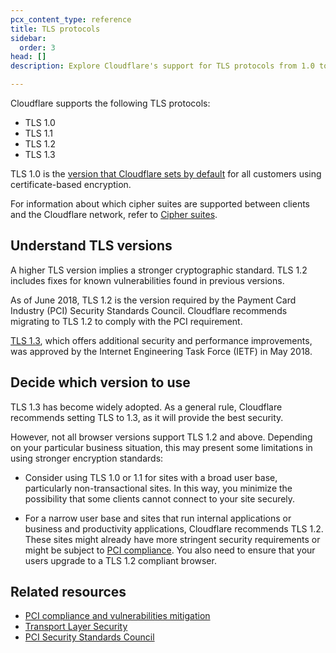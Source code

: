 ```yaml
---
pcx_content_type: reference
title: TLS protocols
sidebar:
  order: 3
head: []
description: Explore Cloudflare's support for TLS protocols from 1.0 to 1.3. Learn about differences, security standards, and recommendations on what version to use.

---
```


Cloudflare supports the following TLS protocols:

* TLS 1.0
* TLS 1.1
* TLS 1.2
* TLS 1.3

TLS 1.0 is the [version that Cloudflare sets by default](/ssl/edge-certificates/additional-options/minimum-tls/) for all customers using certificate-based encryption.

For information about which cipher suites are supported between clients and the Cloudflare network, refer to [Cipher suites](/ssl/edge-certificates/additional-options/cipher-suites/).
## Understand TLS versions

A higher TLS version implies a stronger cryptographic standard. TLS 1.2 includes fixes for known vulnerabilities found in previous versions.

As of June 2018, TLS 1.2 is the version required by the Payment Card Industry (PCI) Security Standards Council. Cloudflare recommends migrating to TLS 1.2 to comply with the PCI requirement.

[TLS 1.3](/ssl/edge-certificates/additional-options/tls-13/), which offers additional security and performance improvements, was approved by the Internet Engineering Task Force (IETF) in May 2018.

## Decide which version to use

TLS 1.3 has become widely adopted. As a general rule, Cloudflare recommends setting TLS to 1.3, as it will provide the best security.

However, not all browser versions support TLS 1.2 and above. Depending on your particular business situation, this may present some limitations in using stronger encryption standards:

* Consider using TLS 1.0 or 1.1 for sites with a broad user base, particularly non-transactional sites. In this way, you minimize the possibility that some clients cannot connect to your site securely.

* For a narrow user base and sites that run internal applications or business and productivity applications, Cloudflare recommends TLS 1.2. These sites might already have more stringent security requirements or might be subject to [PCI compliance](/ssl/edge-certificates/additional-options/cipher-suites/compliance-status/). You also need to ensure that your users upgrade to a TLS 1.2 compliant browser.

## Related resources

* [PCI compliance and vulnerabilities mitigation](/ssl/reference/compliance-and-vulnerabilities/)
* [Transport Layer Security](https://www.cloudflare.com/learning/ssl/transport-layer-security-tls/)
* [PCI Security Standards Council](https://www.pcisecuritystandards.org/)
